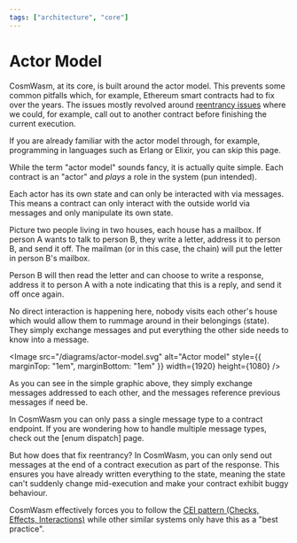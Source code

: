 ```yaml
---
tags: ["architecture", "core"]
---
```



# Actor Model

CosmWasm, at its core, is built around the actor model. This prevents some common pitfalls which,
for example, Ethereum smart contracts had to fix over the years. The issues mostly revolved around
[reentrancy issues] where we could, for example, call out to another contract before finishing the
current execution.

<Callout>
  If you are already familiar with the actor model through, for example, programming in languages
  such as Erlang or Elixir, you can skip this page.
</Callout>

While the term "actor model" sounds fancy, it is actually quite simple. Each contract is an "actor"
and _plays_ a role in the system (pun intended).

Each actor has its own state and can only be interacted with via messages. This means a contract can
only interact with the outside world via messages and only manipulate its own state.

Picture two people living in two houses, each house has a mailbox. If person A wants to talk to
person B, they write a letter, address it to person B, and send it off. The mailman (or in this
case, the chain) will put the letter in person B's mailbox.

Person B will then read the letter and can choose to write a response, address it to person A with a
note indicating that this is a reply, and send it off once again.

No direct interaction is happening here, nobody visits each other's house which would allow them to
rummage around in their belongings (state). They simply exchange messages and put everything the
other side needs to know into a message.

<Image
  src="/diagrams/actor-model.svg"
  alt="Actor model"
  style={{ marginTop: "1em", marginBottom: "1em" }}
  width={1920}
  height={1080}
/>

As you can see in the simple graphic above, they simply exchange messages addressed to each other,
and the messages reference previous messages if need be.

<Callout>
  In CosmWasm you can only pass a single message type to a contract endpoint. If you are wondering
  how to handle multiple message types, check out the [enum dispatch] page.
</Callout>

But how does that fix reentrancy? In CosmWasm, you can only send out messages at the end of a
contract execution as part of the response. This ensures you have already written everything to the
state, meaning the state can't suddenly change mid-execution and make your contract exhibit buggy
behaviour.

CosmWasm effectively forces you to follow the [CEI pattern (Checks, Effects, Interactions)] while
other similar systems only have this as a "best practice".

[reentrancy issues]: https://ethereum.org/en/developers/docs/smart-contracts/security/#reentrancy
[enum dispatch]: ../conventions/enum-dispatch
[CEI pattern (Checks, Effects, Interactions)]:
  https://fravoll.github.io/solidity-patterns/checks_effects_interactions.html
